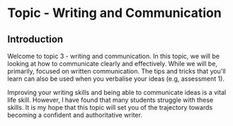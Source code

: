 # Topic  - Writing and Communication

## Introduction

Welcome to topic 3 - writing and communication. In this topic, we will be looking at how to communicate clearly and effectively. While we will be, primarily, focused on written communication. The tips and tricks that you'll learn can also be used when you verbalise your ideas (e.g, assessment 1).

Improving your writing skills and being able to communicate ideas is a vital life skill. However, I have found that many students struggle with these skills. It is my hope that this topic will set you of the trajectory towards becoming a confident and authoritative writer.
